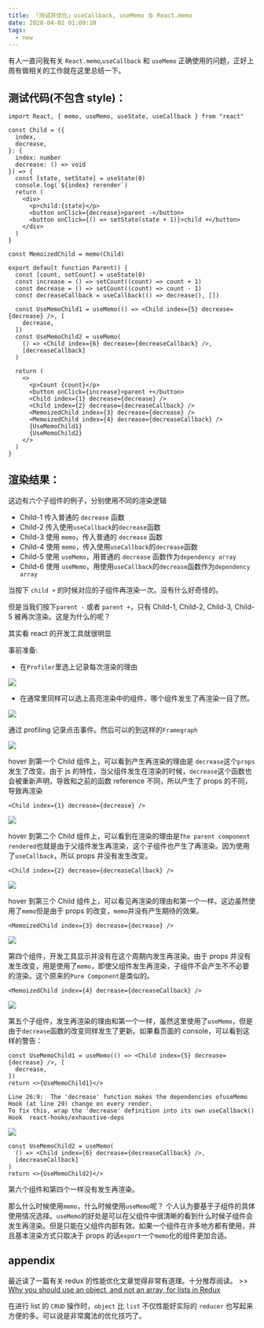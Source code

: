 ```yaml
---
title: 「测试并优化」useCallback, useMemo 与 React.memo
date: 2020-04-02 01:09:10
tags:
  - new
---
```


有人一直问我有关 `React.memo`,`useCallback` 和 `useMemo` 正确使用的问题，正好上周有做相关的工作就在这里总结一下。

## 测试代码(不包含 style)：

```tsx
import React, { memo, useMemo, useState, useCallback } from "react"

const Child = ({
  index,
  decrease,
}: {
  index: number
  decrease: () => void
}) => {
  const [state, setState] = useState(0)
  console.log(`${index} rerender`)
  return (
    <div>
      <p>child:{state}</p>
      <button onClick={decrease}>parent -</button>
      <button onClick={() => setState(state + 1)}>child +</button>
    </div>
  )
}

const MemoizedChild = memo(Child)

export default function Parent() {
  const [count, setCount] = useState(0)
  const increase = () => setCount((count) => count + 1)
  const decrease = () => setCount((count) => count - 1)
  const decreaseCallback = useCallback(() => decrease(), [])

  const UseMemoChild1 = useMemo(() => <Child index={5} decrease={decrease} />, [
    decrease,
  ])
  const UseMemoChild2 = useMemo(
    () => <Child index={6} decrease={decreaseCallback} />,
    [decreaseCallback]
  )

  return (
    <>
      <p>Count {count}</p>
      <button onClick={increase}>parent +</button>
      <Child index={1} decrease={decrease} />
      <Child index={2} decrease={decreaseCallback} />
      <MemoizedChild index={3} decrease={decrease} />
      <MemoizedChild index={4} decrease={decreaseCallback} />
      {UseMemoChild1}
      {UseMemoChild2}
    </>
  )
}
```

## 渲染结果：


<Demo />

这边有六个子组件的例子，分别使用不同的渲染逻辑

- Child-1 传入普通的 `decrease` 函数
- Child-2 传入使用`useCallback`的`decrease`函数
- Child-3 使用 `memo`，传入普通的 `decrease` 函数
- Child-4 使用 `memo`，传入使用`useCallback`的`decrease`函数
- Child-5 使用 `useMemo`，用普通的 `decrease` 函数作为`dependency array`
- Child-6 使用 `useMemo`，用使用`useCallback`的`decrease`函数作为`dependency array`

当按下 `child +` 的时候对应的子组件再渲染一次。没有什么好奇怪的。

但是当我们按下`parent -` 或者 `parent +`，只有 Child-1, Child-2, Child-3, Child-5 被再次渲染。这是为什么的呢？

其实看 react 的开发工具就很明显

事前准备:

- 在`Profiler`里选上记录每次渲染的理由

![](https://cloud.rainy.me/blog/c4d01a.png)

- 在通常里同样可以选上高亮渲染中的组件，哪个组件发生了再渲染一目了然。

![](https://cloud.rainy.me/blog/db1c74.png)

通过 profiling 记录点击事件。然后可以的到这样的`Framegraph`

![](https://cloud.rainy.me/blog/35d43d.png)

hover 到第一个 Child 组件上，可以看到产生再渲染的理由是 `decrease`这个`props`发生了改变。由于 js 的特性，当父组件发生在渲染的时候，`decrease`这个函数也会被重新声明，导致和之前的函数 reference 不同，所以产生了 props 的不同，导致再渲染

```tsx
<Child index={1} decrease={decrease} />
```

![](https://cloud.rainy.me/blog/29b221.png)

hover 到第二个 Child 组件上，可以看到在渲染的理由是`The parent component rendered`也就是由于父组件发生再渲染，这个子组件也产生了再渲染。因为使用了`useCallback`，所以 props 并没有发生改变。

```tsx
<Child index={2} decrease={decreaseCallback} />
```

![](https://cloud.rainy.me/blog/9943f7.png)

hover 到第三个 Child 组件上，可以看见再渲染的理由和第一个一样。这边虽然使用了`memo`但是由于 props 的改变，`memo`并没有产生期待的效果。

```tsx
<MemoizedChild index={3} decrease={decrease} />
```

![](https://cloud.rainy.me/blog/0e0ec1.png)

第四个组件，开发工具显示并没有在这个周期内发生再渲染。由于 props 并没有发生改变，用是使用了`memo`，即使父组件发生再渲染，子组件不会产生不不必要的渲染。这个原来的`Pure Component`是类似的。

```tsx
<MemoizedChild index={4} decrease={decreaseCallback} />
```

![](https://cloud.rainy.me/blog/5d11e3.png)

第五个子组件，发生再渲染的理由和第一个一样，虽然这里使用了`useMemo`，但是由于`decrease`函数的改变同样发生了更新。如果看页面的 console，可以看到这样的警告：

```tsx
const UseMemoChild1 = useMemo(() => <Child index={5} decrease={decrease} />, [
  decrease,
])
return <>{UseMemoChild1}</>
```

```log
Line 26:9:  The 'decrease' function makes the dependencies ofuseMemo Hook (at line 29) change on every render.
To fix this, wrap the 'decrease' definition into its own useCallback() Hook  react-hooks/exhaustive-deps
```

![](https://cloud.rainy.me/blog/1b9309.png)

```tsx
const UseMemoChild2 = useMemo(
  () => <Child index={6} decrease={decreaseCallback} />,
  [decreaseCallback]
)
return <>{UseMemoChild2}</>
```

第六个组件和第四个一样没有发生再渲染。

那么什么时候使用`memo`，什么时候使用`useMemo`呢？ 个人认为要基于子组件的具体使用情况选择。`useMemo`的好处是可以在父组件中很清晰的看到什么时候子组件会发生再渲染。但是只能在父组件内部有效。如果一个组件在许多地方都有使用，并且基本渲染方式只取决于 props 的话`export`一个`memo`化的组件更加合适。

## appendix

最近读了一篇有关 redux 的性能优化文章觉得非常有道理。十分推荐阅读。 >> [Why you should use an object, and not an array, for lists in Redux](https://medium.com/javascript-in-plain-english/https-medium-com-javascript-in-plain-english-why-you-should-use-an-object-not-an-array-for-lists-bee4a1fbc8bd)

在进行 list 的 `CRUD` 操作时，`object` 比 `list` 不仅性能好实际的 `reducer` 也写起来方便的多。可以说是非常魔法的优化技巧了。
